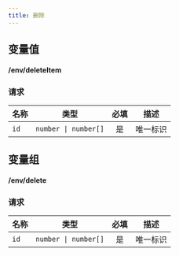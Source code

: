```yaml
---
title: 删除
---
```


## 变量值

#### <DELETE>/env/deleteItem</DELETE>

### 请求

<APITable>

| 名称 | 类型 | 必填 | 描述 |
| --- | :-: | :-: | --- |
| `id` | `number \| number[]` | 是 | 唯一标识 |

</APITable>


## 变量组

#### <DELETE>/env/delete</DELETE>

### 请求

<APITable>

| 名称 | 类型 | 必填 | 描述 |
| --- | :-: | :-: | --- |
| `id` | `number \| number[]` | 是 | 唯一标识 |

</APITable>
